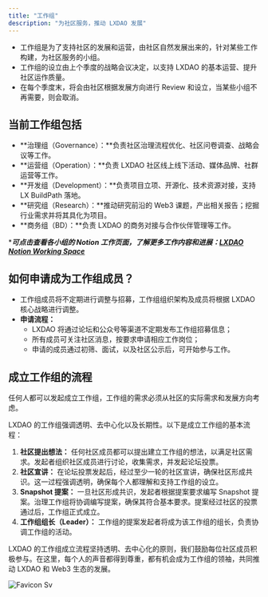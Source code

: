 ```yaml
---
title: "工作组"
description: "为社区服务，推动 LXDAO 发展"
---
```


- 工作组是为了支持社区的发展和运营，由社区自然发展出来的，针对某些工作构建，为社区服务的小组。
- 工作组的设立由上个季度的战略会议决定，以支持 LXDAO 的基本运营、提升社区运作质量。
- 在每个季度末，将会由社区根据发展方向进行 Review 和设立，当某些小组不再需要，则会取消。

## **当前工作组包括**

- **治理组（Governance）：**负责社区治理流程优化、社区问卷调查、战略会议等工作。
- **运营组（Operation）：**负责 LXDAO 社区线上线下活动、媒体品牌、社群运营等工作。
- **开发组（Development）：**负责项目立项、开源化、技术资源对接，支持 LX BuildPath 落地。
- **研究组（Research）：**推动研究前沿的 Web3 课题，产出相关报告；挖掘行业需求并将其具化为项目。
- **商务组（BD）：**负责 LXDAO 的商务对接与合作伙伴管理等工作。

****可点击查看各小组的  Notion 工作页面，了解更多工作内容和进展：[LXDAO Notion Working Space](https://www.notion.so/LXDAO-Notion-Working-Space-e6c82cfdae8b4ded98507538a9703dbc?pvs=21)*** 

## **如何申请成为工作组成员？**

- 工作组成员将不定期进行调整与招募，工作组组织架构及成员将根据 LXDAO 核心战略进行调整。
- **申请流程：**
    - LXDAO 将通过论坛和公众号等渠道不定期发布工作组招募信息；
    - 所有成员可关注社区消息，按要求申请相应工作岗位；
    - 申请的成员通过初筛、面试，以及社区公示后，可开始参与工作。

## **成立工作组的流程**

任何人都可以发起成立工作组，工作组的需求必须从社区的实际需求和发展方向考虑。

LXDAO 的工作组强调透明、去中心化以及长期性。以下是成立工作组的基本流程：

1. **社区提出想法：** 任何社区成员都可以提出建立工作组的想法，以满足社区需求。发起者组织社区成员进行讨论，收集需求，并发起论坛投票。
2. **社区宣讲：** 在论坛投票发起后，经过至少一轮的社区宣讲，确保社区形成共识。这一过程强调透明，确保每个人都理解和支持工作组的设立。
3. **Snapshot 提案：** 一旦社区形成共识，发起者根据提案要求编写 Snapshot 提案。治理工作组将协调编写提案，确保其符合基本要求。提案经过社区的投票通过后，工作组正式成立。
4. **工作组组长（Leader）：** 工作组的提案发起者将成为该工作组的组长，负责协调工作组的活动。

LXDAO 的工作组成立流程坚持透明、去中心化的原则，我们鼓励每位社区成员积极参与。在这里，每个人的声音都得到尊重，都有机会成为工作组的领袖，共同推动 LXDAO 和 Web3 生态的发展。

![Favicon Sv](/images/gong-zuo-zu.webp)
